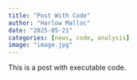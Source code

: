```yaml
---
title: "Post With Code"
author: "Harlow Malloc"
date: "2025-05-21"
categories: [news, code, analysis]
image: "image.jpg"
---
```


This is a post with executable code.
